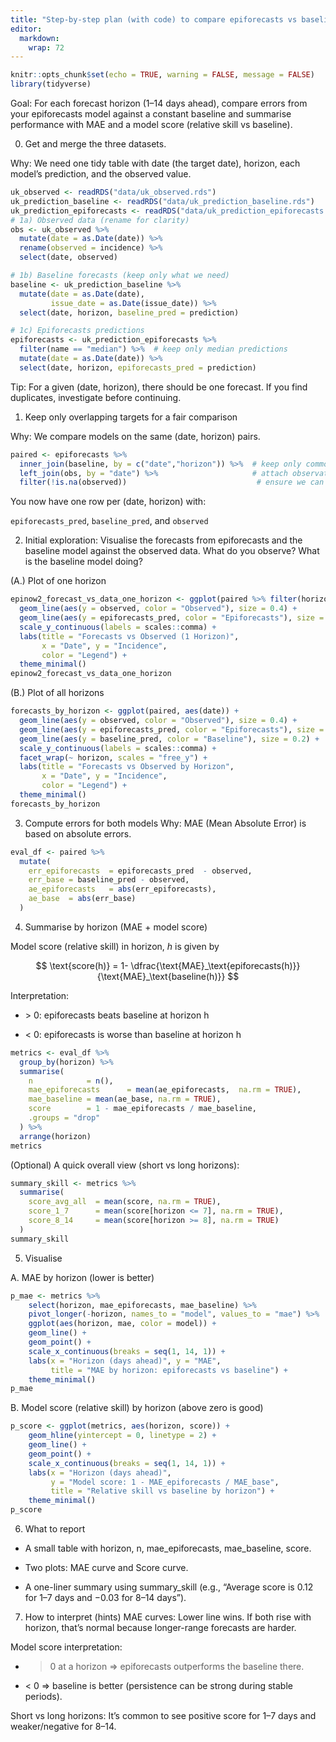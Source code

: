 ```yaml
---
title: "Step-by-step plan (with code) to compare epiforecasts vs baseline against observed"
editor: 
  markdown: 
    wrap: 72
---
```


```r
knitr::opts_chunk$set(echo = TRUE, warning = FALSE, message = FALSE)
library(tidyverse)
```


Goal: For each forecast horizon (1–14 days ahead), compare errors from your epiforecasts model against a constant baseline and summarise performance with MAE and a model score (relative skill vs baseline).

0)  Get and merge the three datasets.

Why: We need one tidy table with date (the target date), horizon, each model’s prediction, and the observed value.

```r
uk_observed <- readRDS("data/uk_observed.rds")
uk_prediction_baseline <- readRDS("data/uk_prediction_baseline.rds")
uk_prediction_epiforecasts <- readRDS("data/uk_prediction_epiforecasts.rds")
# 1a) Observed data (rename for clarity)
obs <- uk_observed %>%
  mutate(date = as.Date(date)) %>%
  rename(observed = incidence) %>%
  select(date, observed)

# 1b) Baseline forecasts (keep only what we need)
baseline <- uk_prediction_baseline %>%
  mutate(date = as.Date(date),
         issue_date = as.Date(issue_date)) %>%
  select(date, horizon, baseline_pred = prediction)

# 1c) Epiforecasts predictions
epiforecasts <- uk_prediction_epiforecasts %>%
  filter(name == "median") %>%  # keep only median predictions
  mutate(date = as.Date(date)) %>%
  select(date, horizon, epiforecasts_pred = prediction)
```

Tip: For a given (date, horizon), there should be one forecast. If you find duplicates, investigate before continuing.

1)  Keep only overlapping targets for a fair comparison

Why: We compare models on the same (date, horizon) pairs.

```r
paired <- epiforecasts %>%
  inner_join(baseline, by = c("date","horizon")) %>%  # keep only common targets
  left_join(obs, by = "date") %>%                     # attach observations
  filter(!is.na(observed))                             # ensure we can evaluate
```

You now have one row per (date, horizon) with:

`epiforecasts_pred`, `baseline_pred`, and `observed`

2)  Initial exploration: Visualise the forecasts from epiforecasts and the baseline model against the observed data. What do you observe? What is the baseline model doing? 

(A.) Plot of one horizon

```r
epinow2_forecast_vs_data_one_horizon <- ggplot(paired %>% filter(horizon == 5), aes(date)) +
  geom_line(aes(y = observed, color = "Observed"), size = 0.4) +
  geom_line(aes(y = epiforecasts_pred, color = "Epiforecasts"), size = 0.4) +
  scale_y_continuous(labels = scales::comma) +
  labs(title = "Forecasts vs Observed (1 Horizon)",
       x = "Date", y = "Incidence",
       color = "Legend") +
  theme_minimal()
epinow2_forecast_vs_data_one_horizon
```

(B.) Plot of all horizons
```r
forecasts_by_horizon <- ggplot(paired, aes(date)) +
  geom_line(aes(y = observed, color = "Observed"), size = 0.4) +
  geom_line(aes(y = epiforecasts_pred, color = "Epiforecasts"), size = 0.2) +
  geom_line(aes(y = baseline_pred, color = "Baseline"), size = 0.2) +
  scale_y_continuous(labels = scales::comma) +
  facet_wrap(~ horizon, scales = "free_y") +
  labs(title = "Forecasts vs Observed by Horizon",
       x = "Date", y = "Incidence",
       color = "Legend") +
  theme_minimal()
forecasts_by_horizon
```

3)  Compute errors for both models Why: MAE (Mean Absolute Error) is based on absolute errors.

```r
eval_df <- paired %>%
  mutate(
    err_epiforecasts  = epiforecasts_pred  - observed,
    err_base = baseline_pred - observed,
    ae_epiforecasts   = abs(err_epiforecasts),
    ae_base  = abs(err_base)
  )
```

4)  Summarise by horizon (MAE + model score)

Model score (relative skill) in horizon, $h$ is given by

$$
\text{score(h)} = 1- \dfrac{\text{MAE}_\text{epiforecasts(h)}}{\text{MAE}_\text{baseline(h)}}
$$

Interpretation:

- \> 0: epiforecasts beats baseline at horizon h

- < 0: epiforecasts is worse than baseline at horizon h

```r
metrics <- eval_df %>%
  group_by(horizon) %>%
  summarise(
    n            = n(),
    mae_epiforecasts      = mean(ae_epiforecasts,  na.rm = TRUE),
    mae_baseline = mean(ae_base, na.rm = TRUE),
    score        = 1 - mae_epiforecasts / mae_baseline,
    .groups = "drop"
  ) %>%
  arrange(horizon)
metrics
```

(Optional) A quick overall view (short vs long horizons):

```r
summary_skill <- metrics %>%
  summarise(
    score_avg_all  = mean(score, na.rm = TRUE),
    score_1_7      = mean(score[horizon <= 7], na.rm = TRUE),
    score_8_14     = mean(score[horizon >= 8], na.rm = TRUE)
  )
summary_skill
```

5)  Visualise 

A. MAE by horizon (lower is better)

```r
p_mae <- metrics %>%
    select(horizon, mae_epiforecasts, mae_baseline) %>%
    pivot_longer(-horizon, names_to = "model", values_to = "mae") %>%
    ggplot(aes(horizon, mae, color = model)) +
    geom_line() +
    geom_point() +
    scale_x_continuous(breaks = seq(1, 14, 1)) +
    labs(x = "Horizon (days ahead)", y = "MAE",
         title = "MAE by horizon: epiforecasts vs baseline") +
    theme_minimal()
p_mae
```

B. Model score (relative skill) by horizon (above zero is good)

```r
p_score <- ggplot(metrics, aes(horizon, score)) +
    geom_hline(yintercept = 0, linetype = 2) +
    geom_line() +
    geom_point() +
    scale_x_continuous(breaks = seq(1, 14, 1)) +
    labs(x = "Horizon (days ahead)",
         y = "Model score: 1 - MAE_epiforecasts / MAE_base",
         title = "Relative skill vs baseline by horizon") +
    theme_minimal()
p_score
```

6)  What to report

- A small table with horizon, n, mae_epiforecasts, mae_baseline, score.

- Two plots: MAE curve and Score curve.

- A one-liner summary using summary_skill (e.g., “Average score is 0.12
for 1–7 days and −0.03 for 8–14 days”).

7)  How to interpret (hints) MAE curves: Lower line wins. If both rise with horizon, that’s normal because longer-range forecasts are harder.

Model score interpretation:

- > 0 at a horizon ⇒ epiforecasts outperforms the baseline there.

- < 0 ⇒ baseline is better (persistence can be strong during stable periods).

Short vs long horizons: It’s common to see positive score for 1–7 days
and weaker/negative for 8–14.
